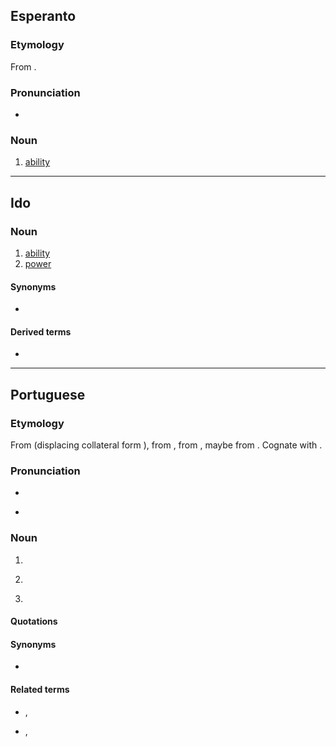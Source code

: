 ==Esperanto==

===Etymology===
From {{af|eo|povi|-o}}.

===Pronunciation===
* {{audio|LL-Q143 (epo)-Robin van der Vliet-povo.wav|Audio|lang=eo}}
{{eo-IPA}}

===Noun===
{{eo-head}}

# [[ability]]

----

==Ido==

===Noun===
{{io-noun|pov}}

# [[ability]]
# [[power]]

====Synonyms====
* {{sense|ability}} {{l|io|habileso}}

====Derived terms====
* {{l|io|povar}}

----

==Portuguese==
{{wikipedia|lang=pt}}

===Etymology===
From {{inh|pt|roa-opt|poboo}} (displacing collateral form {{m|roa-opt|poblo}}), from {{inh|pt|la|populus|t=people, nation}}, from {{inh|pt|itc-pro|*poplos||army}}, maybe from {{der|pt|ett|-}}. Cognate with {{cog|gl|pobo}}.

===Pronunciation===
* {{IPA|/ˈpo.vu/|lang=pt}}
* {{a|South Brazil}} {{IPA|/ˈpo.vo/|lang=pt}}

===Noun===
{{pt-noun|m|s}}

# {{l|en|people}}
# {{l|en|hamlet}} {{gloss|a small village or a group of houses}}
# {{lb|pt|Brazil}} {{l|en|mob}}

====Quotations====
{{seeCites|lang=pt}}

====Synonyms====
* {{sense|hamlet}} {{l|pt|lugarejo}}

====Related terms====
* {{l|pt|população}}, {{l|pt|popular}}
* {{l|pt|povoado}}, {{l|pt|povoar}}